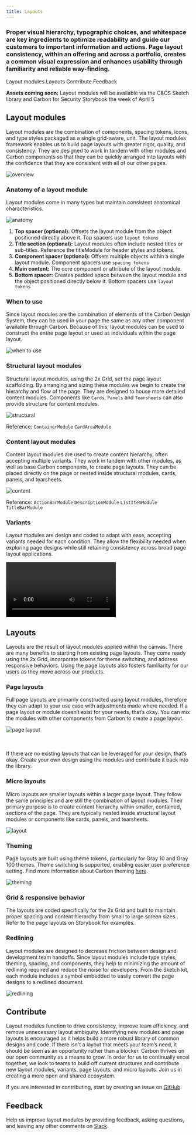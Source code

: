 ```yaml
---
title: Layouts
---
```


### Proper visual hierarchy, typographic choices, and whitespace are key ingredients to optimize readability and guide our customers to important information and actions. Page layout consistency, within an offering and across a portfolio, creates a common visual expression and enhances usability through familiarity and reliable way-finding.

<AnchorLinks>
  <AnchorLink>Layout modules</AnchorLink>
  <AnchorLink>Layouts</AnchorLink>
  <AnchorLink>Contribute</AnchorLink>
  <AnchorLink>Feedback</AnchorLink>
</AnchorLinks>

<InlineNotification>

**Assets coming soon:**
Layout modules will be available via the C&CS Sketch library and Carbon for Security Storybook the week of April 5

</InlineNotification>


## Layout modules

Layout modules are the combination of components, spacing tokens, icons, and type styles packaged as a single grid-aware, unit. The layout modules framework enables us to build page layouts with greater rigor, quality, and consistency. They are designed to work in tandem with other modules and Carbon components so that they can be quickly arranged into layouts with the confidence that they are consistent with all of our other pages.

![overview](images/overview.jpg)

### Anatomy of a layout module

Layout modules come in many types but maintain consistent anatomical characteristics.

<Row>
  <Column colMd={8} colLg={8}>

  ![anatomy](images/anatomy.jpg)

  </Column>
</Row>

1. **Top spacer (optional):** Offsets the layout module from the object positioned directly above it. Top spacers use `layout tokens`
2. **Title section (optional):** Layout modules often include nested titles or sub-titles. Reference the titleModule for header styles and tokens.
3. **Component spacer (optional):** Offsets multiple objects within a single layout module. Component spacers use `spacing tokens`
4. **Main content:** The core component or attribute of the layout module.
5. **Bottom spacer:** Creates padded space between the layout module and the object positioned directly below it. Bottom spacers use `layout tokens`

### When to use

Since layout modules are the combination of elements of the Carbon Design System, they can be used in your page the same as any other component available through Carbon. Because of this, layout modules can be used to construct the entire page layout or used as individuals within the page layout.

![when to use](images/when-to-use-3.jpg)

### Structural layout modules

Structural layout modules, using the 2x Grid, set the page layout scaffolding. By arranging and sizing these modules we begin to create the hierarchy and flow of the page. They are designed to house more detailed content modules. Components like `Cards`, `Panels` and `Tearsheets` can also provide structure for content modules.

![structural](images/structural.jpg)

Reference: `ContainerModule` `CardAreaModule`


### Content layout modules

Content layout modules are used to create content hierarchy, often accepting multiple variants. They work in tandem with other modules, as well as base Carbon components, to create page layouts. They can be placed directly on the page or nested inside structural modules, cards, panels, and tearsheets.

![content](images/content.jpg)

Reference: `ActionBarModule` `DescriptionModule` `ListItemModule` `TitleBarModule` 

### Variants

Layout modules are design and coded to adapt with ease, accepting variants needed for each condition. They allow the flexibility needed when exploring page designs while still retaining consistency across broad page layout applications.

<Video src="images/variants-pal.mov">
  <track kind="captions" src="images/variants-pal.mov" />
</Video>

## Layouts

Layouts are the result of layout modules applied within the canvas. There are many benefits to starting from existing page layouts. They come ready using the 2x Grid, incorporate tokens for theme switching, and address responsive behaviors. Using the page layouts also fosters familiarity for our users as they move across our products.

### Page layouts

Full page layouts are primarily constructed using layout modules, therefore they can adapt to your use case with adjustments made where needed. If a page layout or module doesn’t exist for your needs, that’s okay. You can mix the modules with other components from Carbon to create a page layout.

![page layout](images/page_layout.jpg)

<Row>
<Column colMd={8} colLg={8}>
<br></br>
<Aside>
If there are no existing layouts that can be leveraged for your design, that’s okay. Create your own design using the modules and contribute it back into the library.
</Aside>

</Column>
</Row>



### Micro layouts

Micro layouts are smaller layouts within a larger page layout. They follow the same principles and are still the combination of layout modules. Their primary purpose is to create content hierarchy within smaller, contained, sections of the page. They are typically nested inside structural layout modules or components like cards, panels, and tearsheets.

![layout](images/micro-layout.jpg)



### Theming

Page layouts are built using theme tokens, particularly for Gray 10 and Gray 100 themes. Theme switching is supported, enabling easier user preference setting. Find more information about Carbon theming [here](https://www.carbondesignsystem.com/guidelines/themes/overview).

![theming](images/theming.jpg)

### Grid & responsive behavior

The layouts are coded specifically for the 2x Grid and built to maintain proper spacing and content hierarchy from small to large screen sizes. Refer to the page layouts on Storybook for examples.

### Redlining

Layout modules are designed to decrease friction between design and development team handoffs. Since layout modules include type styles, theming, spacing, and components, they help to minimizing the amount of redlining required and reduce the noise for developers. From the Sketch kit, each module includes a symbol embedded to easily convert the page designs to a redlined document.

![redlining](images/redlining.jpg)



## Contribute

Layout modules function to drive consistency, improve team efficiency, and remove unnecessary layout ambiguity. Identifying new modules and page layouts is encouraged as it helps build a more robust library of common designs and code. If there isn't a layout that meets your team’s need, it should be seen as an opportunity rather than a blocker. Carbon thrives on our open community as a means to grow. In order for us to continually excel together, we look to teams to build off current structures and contribute new layout modules, variants, page layouts, and micro layouts. Join us in creating a more open and shared ecosystem.

If you are interested in contributing, start by creating an issue on [GitHub](https://github.com/carbon-design-system/ibm-cloud-cognitive/issues/new/choose).


## Feedback

Help us improve layout modules by providing feedback, asking questions, and leaving any other comments on [Slack](https://ibm-casdesign.slack.com/archives/CQGR0HC05).
